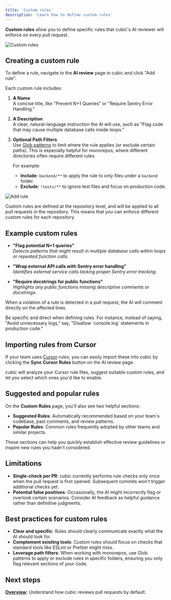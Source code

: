 ```yaml
---
title: 'Custom rules'
description: 'Learn how to define custom rules'
---
```


**Custom rules** allow you to define specific rules that cubic's AI reviewer will enforce on every pull request.

<img
  src="/ai-review/images/ai-review-page.png"
  alt="Custom rules"
  className="border border-zinc-800 rounded-lg"
/>

## Creating a custom rule

To define a rule, navigate to the **AI review** page in cubic and click "Add rule".

Each custom rule includes:

1. **A Name**  
   A concise title, like "Prevent N+1 Queries" or "Require Sentry Error Handling."

2. **A Description**  
   A clear, natural-language instruction the AI will use, such as "Flag code that may cause multiple database calls inside loops."

3. **Optional Path Filters**  
   Use [Glob patterns](<https://en.wikipedia.org/wiki/Glob_(programming)>) to limit where the rule applies (or exclude certain paths). This is especially helpful for monorepos, where different directories often require different rules.

   For example:

   - **Include**: `backend/**` to apply the rule to only files under a `backend` folder.
   - **Exclude**: `!tests/**` to ignore test files and focus on production code.

<img
  src="/ai-review/images/add-custom-rule-modal.png"
  alt="Add rule"
  className="border border-zinc-800 rounded-lg"
/>

<Info>
  Custom rules are defined at the repository level, and will be applied to all
  pull requests in the repository. This means that you can enforce different
  custom rules for each repository.
</Info>

## Example custom rules

- **"Flag potential N+1 queries"**  
  _Detects patterns that might result in multiple database calls within loops or repeated function calls._

- **"Wrap external API calls with Sentry error handling"**  
  _Identifies external service calls lacking proper Sentry error tracking._

- **"Require docstrings for public functions"**  
  _Highlights any public functions missing descriptive comments or docstrings._

When a violation of a rule is detected in a pull request, the AI will comment directly on the affected lines.

<Tip>
  Be specific and direct when defining rules. For instance, instead of saying,
  "Avoid unnecessary logs," say, "Disallow `console.log` statements in
  production code."
</Tip>

## Importing rules from Cursor

If your team uses [Cursor](https://www.cursor.so/) rules, you can easily import these into cubic by clicking the **Sync Cursor Rules** button on the AI review page.

cubic will analyze your Cursor rule files, suggest suitable custom rules, and let you select which ones you'd like to enable.

## Suggested and popular rules

On the **Custom Rules** page, you'll also see two helpful sections:

- **Suggested Rules**: Automatically recommended based on your team's codebase, past comments, and review patterns.
- **Popular Rules**: Common rules frequently adopted by other teams and similar projects.

These sections can help you quickly establish effective review guidelines or inspire new rules you hadn't considered.

## Limitations

- **Single-check per PR**: cubic currently performs rule checks only once when the pull request is first opened. Subsequent commits won't trigger additional checks yet.
- **Potential false positives**: Occasionally, the AI might incorrectly flag or overlook certain scenarios. Consider AI feedback as helpful guidance rather than definitive judgments.

## Best practices for custom rules

- **Clear and specific**: Rules should clearly communicate exactly what the AI should look for.
- **Complement existing tools**: Custom rules should focus on checks that standard tools like ESLint or Prettier might miss.
- **Leverage path filters**: When working with monorepos, use Glob patterns to apply or exclude rules in specific folders, ensuring you only flag relevant sections of your code.

## Next steps

[**Overview**](/ai-review/overview): Understand how cubic reviews pull requests by default.
